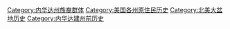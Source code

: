[[Category:内华达州族裔群体|Category:内华达州族裔群体]]
[[Category:美国各州原住民历史|Category:美国各州原住民历史]]
[[Category:北美大盆地历史|Category:北美大盆地历史]]
[[Category:内华达建州前历史|Category:内华达建州前历史]]